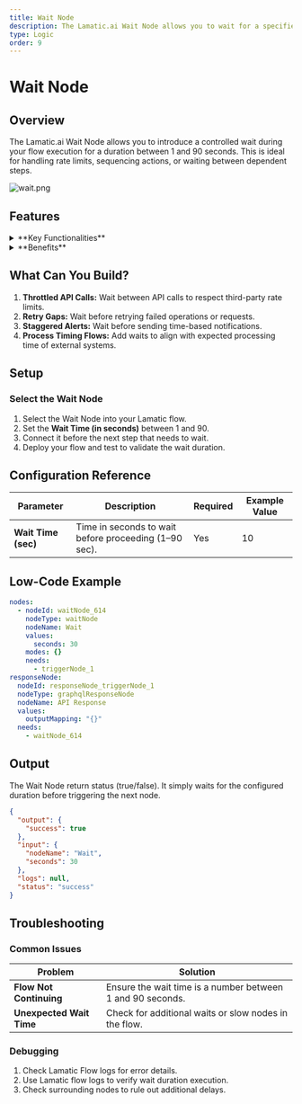 ```yaml
---
title: Wait Node
description: The Lamatic.ai Wait Node allows you to wait for a specified duration (1–90 seconds) during flow execution.
type: Logic
order: 9
---
```


# Wait Node

<NodeOverview slug="wait-node"/>

## Overview

The Lamatic.ai Wait Node allows you to introduce a controlled wait during your flow execution for a duration between 1 and 90 seconds. This is ideal for handling rate limits, sequencing actions, or waiting between dependent steps.

![wait.png](./img/wait/wait-node.webp)

## Features

<details>
  <summary>**Key Functionalities**</summary>
1. **Execution Wait:** Wait for a specified time during the flow.
3. **Step Synchronization:** Add wait time between dependent steps in your flow.
4. **Sequential Flow Control:** Ensure proper timing across nodes.
5. **Simple Configuration:** Define wait time with a single value.

</details>

<details>
  <summary>**Benefits**</summary>
1. **Improved Flow Stability:** Reduces errors caused by premature executions.
2. **Controlled Execution:** Enables better coordination between systems or APIs.
3. **Reduced Failure Rates:** Avoids overloading external systems by spacing out actions.
4. **Flexible Timing:** Wait duration can be set per use case.
5. **No Extra Scripting Required:** Add timing logic directly within your flow visually.

</details>

## What Can You Build?

1. **Throttled API Calls:** Wait between API calls to respect third-party rate limits.
2. **Retry Gaps:** Wait before retrying failed operations or requests.
3. **Staggered Alerts:** Wait before sending time-based notifications.
4. **Process Timing Flows:** Add waits to align with expected processing time of external systems.

## Setup

### Select the Wait Node

1. Select the Wait Node into your Lamatic flow.
2. Set the **Wait Time (in seconds)** between 1 and 90.
3. Connect it before the next step that needs to wait.
4. Deploy your flow and test to validate the wait duration.

## Configuration Reference

| **Parameter**       | **Description**                                       | **Required** | **Example Value** |
| ------------------- | ----------------------------------------------------- | ------------ | ----------------- |
| **Wait Time (sec)** | Time in seconds to wait before proceeding (1–90 sec). | Yes          | 10                |

## Low-Code Example

```yaml
nodes:
  - nodeId: waitNode_614
    nodeType: waitNode
    nodeName: Wait
    values:
      seconds: 30
    modes: {}
    needs:
      - triggerNode_1
responseNode:
  nodeId: responseNode_triggerNode_1
  nodeType: graphqlResponseNode
  nodeName: API Response
  values:
    outputMapping: "{}"
  needs:
    - waitNode_614
```

## Output

The Wait Node return status (true/false). It simply waits for the configured duration before triggering the next node.

```json
{
  "output": {
    "success": true
  },
  "input": {
    "nodeName": "Wait",
    "seconds": 30
  },
  "logs": null,
  "status": "success"
}
```

## Troubleshooting

### Common Issues

| **Problem**               | **Solution**                                               |
| ------------------------- | ---------------------------------------------------------- |
| **Flow Not Continuing**   | Ensure the wait time is a number between 1 and 90 seconds. |
| **Unexpected Wait Time** | Check for additional waits or slow nodes in the flow.      |

### Debugging

1. Check Lamatic Flow logs for error details.
1. Use Lamatic flow logs to verify wait duration execution.
1. Check surrounding nodes to rule out additional delays.
